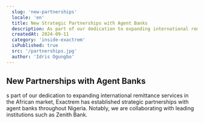 ```yaml
---
  slug: 'new-partnerships'
  locale: 'en'
  title: New Strategic Partnerships with Agent Banks
  description: As part of our dedication to expanding international remittance services in the African market, Exactrem has established strategic partnerships with agent banks throughout Nigeria. Notably, we are collaborating with leading institutions such as Zenith Bank. 
  createdAt: 2024-09-11
  category: 'inside-exactrem'
  isPublished: true
  src: '/partnerships.jpg' 
  author: 'Idris Ogungbo'
---
```


## New Partnerships with Agent Banks

s part of our dedication to expanding international remittance services in the African market, Exactrem has established strategic partnerships with agent banks throughout Nigeria. Notably, we are collaborating with leading institutions such as Zenith Bank. 